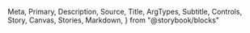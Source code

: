   Meta,
  Primary,
  Description,
  Source,
  Title,
  ArgTypes,
  Subtitle,
  Controls,
  Story,
  Canvas,
  Stories,
  Markdown,
} from "@storybook/blocks"

<Meta of={PrimaryButton} />

<Title />

<Description of={PrimaryButton} />

```tsx
import { PrimaryButton } from "@einride/ui"
```

## Basic

<Description of={PrimaryButton.Basic} />

<Canvas of={PrimaryButton.Basic} />

<Controls of={PrimaryButton.Basic} />

## Full width

<Description of={PrimaryButton.FullWidth} />

<Canvas of={PrimaryButton.FullWidth} />

<Controls of={PrimaryButton.FullWidth} include="isFullWidth" />

## With icon

<Description of={PrimaryButton.IconRight} />

<Canvas of={PrimaryButton.IconRight} />

<Controls of={PrimaryButton.IconRight} include="rightIcon" />

## Loading

<Description of={PrimaryButton.IsLoading} />

<Canvas of={PrimaryButton.IsLoading} />

<Controls of={PrimaryButton.IsLoading} include="isLoading" />
